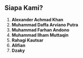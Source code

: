 ## Siapa Kami?
1. **Alexander Achmad Khan**
2. **Muhammad Daffa Arviano Putra**
3. **Muhammad Farhan Andono**
4. **Muhammad Ilham Muttaqin**
5. **Rahagi Kautsar**
6. **Alifian**
7. **Dzaky**